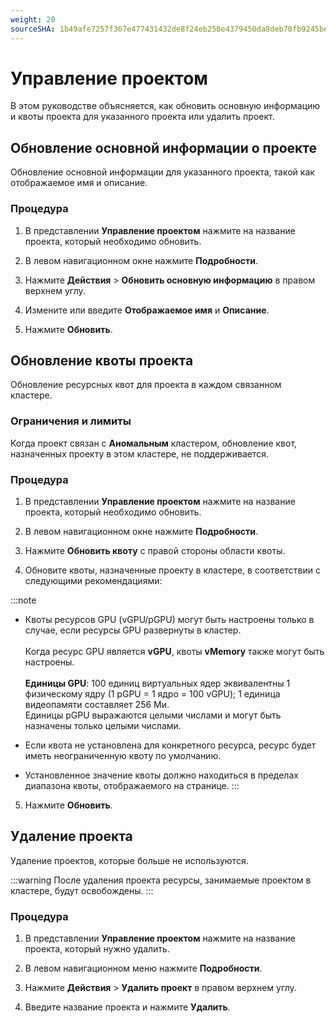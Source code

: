 ```yaml
---
weight: 20
sourceSHA: 1b49afe7257f367e477431432de8f24eb258e4379450da8deb70fb9245be1241
---
```


# Управление проектом

В этом руководстве объясняется, как обновить основную информацию и квоты проекта для указанного проекта или удалить проект.

## Обновление основной информации о проекте

Обновление основной информации для указанного проекта, такой как отображаемое имя и описание.

### Процедура

1. В представлении **Управление проектом** нажмите на название проекта, который необходимо обновить.

2. В левом навигационном окне нажмите **Подробности**.

3. Нажмите **Действия** > **Обновить основную информацию** в правом верхнем углу.

4. Измените или введите **Отображаемое имя** и **Описание**.

5. Нажмите **Обновить**.

## Обновление квоты проекта

Обновление ресурсных квот для проекта в каждом связанном кластере.

### Ограничения и лимиты

Когда проект связан с **Аномальным** кластером, обновление квот, назначенных проекту в этом кластере, не поддерживается.

### Процедура

1. В представлении **Управление проектом** нажмите на название проекта, который необходимо обновить.

2. В левом навигационном окне нажмите **Подробности**.

3. Нажмите **Обновить квоту** с правой стороны области квоты.

4. Обновите квоты, назначенные проекту в кластере, в соответствии с следующими рекомендациями:

:::note

- Квоты ресурсов GPU (vGPU/pGPU) могут быть настроены только в случае, если ресурсы GPU развернуты в кластер.<br /><br />Когда ресурс GPU является **vGPU**, квоты **vMemory** также могут быть настроены.<br /><br />**Единицы GPU**: 100 единиц виртуальных ядер эквивалентны 1 физическому ядру (1 pGPU = 1 ядро = 100 vGPU); 1 единица видеопамяти составляет 256 Ми.<br />Единицы pGPU выражаются целыми числами и могут быть назначены только целыми числами.

- Если квота не установлена для конкретного ресурса, ресурс будет иметь неограниченную квоту по умолчанию.

- Установленное значение квоты должно находиться в пределах диапазона квоты, отображаемого на странице.
:::

5. Нажмите **Обновить**.

## Удаление проекта

Удаление проектов, которые больше не используются.

:::warning
После удаления проекта ресурсы, занимаемые проектом в кластере, будут освобождены.
:::

### Процедура

1. В представлении **Управление проектом** нажмите на название проекта, который нужно удалить.

2. В левом навигационном меню нажмите **Подробности**.

3. Нажмите **Действия** > **Удалить проект** в правом верхнем углу.

4. Введите название проекта и нажмите **Удалить**.
